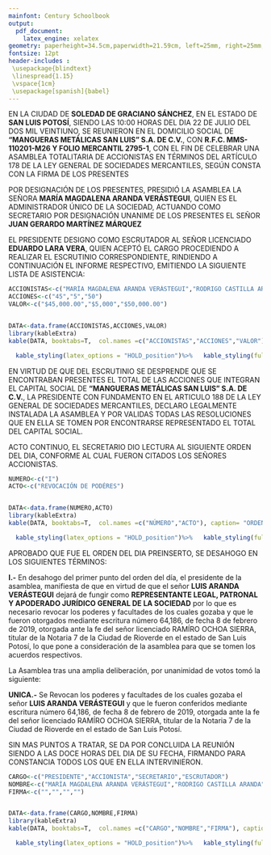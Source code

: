 ```yaml
---
mainfont: Century Schoolbook
output:
  pdf_document:
    latex_engine: xelatex
geometry: paperheight=34.5cm,paperwidth=21.59cm, left=25mm, right=25mm, top=50.8mm, bottom=40mm, asymmetric
fontsize: 12pt
header-includes :
 \usepackage{blindtext}
 \linespread{1.15}
 \vspace{1cm}
 \usepackage[spanish]{babel}
---
```


EN LA CIUDAD DE **SOLEDAD DE GRACIANO SÁNCHEZ**, EN EL ESTADO DE **SAN LUIS POTOSÍ**, SIENDO LAS 10:00 HORAS DEL DIA 22 DE JULIO DEL DOS MIL VEINTIUNO, SE REUNIERON EN EL DOMICILIO SOCIAL DE **“MANGUERAS METÁLICAS SAN LUIS” S.A. DE C.V.**, CON **R.F.C. MMS-110201-M26 Y FOLIO MERCANTIL 2795-1**, CON EL FIN DE CELEBRAR UNA ASAMBLEA TOTALITARIA DE ACCIONISTAS EN TÉRMINOS DEL ARTÍCULO 178 DE LA LEY GENERAL DE SOCIEDADES MERCANTILES, SEGÚN CONSTA CON LA FIRMA DE LOS PRESENTES

POR DESIGNACIÓN DE LOS PRESENTES, PRESIDIÓ LA ASAMBLEA LA SEÑORA **MARÍA MAGDALENA ARANDA VERÁSTEGUI**, QUIEN ES EL ADMINISTRADOR ÚNICO DE LA SOCIEDAD, ACTUANDO COMO SECRETARIO POR DESIGNACIÓN UNANIME DE LOS PRESENTES EL SEÑOR **JUAN GERARDO MARTÍNEZ MÁRQUEZ**

EL PRESIDENTE DESIGNO COMO ESCRUTADOR AL SEÑOR LICENCIADO  **EDUARDO LARA VERA**, QUIEN ACEPTÓ EL CARGO PROCEDIENDO A REALIZAR EL ESCRUTINIO CORRESPONDIENTE, RINDIENDO A CONTINUACIÓN EL INFORME RESPECTIVO, EMITIENDO LA SIGUIENTE LISTA DE ASISTENCIA: 

```r

ACCIONISTAS<-c("MARÍA MAGDALENA ARANDA VERÁSTEGUI","RODRIGO CASTILLA ARANDA","TOTAL")
ACCIONES<-c("45","5","50")
VALOR<-c("$45,000.00","$5,000","$50,000.00")


DATA<-data.frame(ACCIONISTAS,ACCIONES,VALOR)
library(kableExtra)
kable(DATA, booktabs=T,  col.names =c("ACCIONISTAS","ACCIONES","VALOR"), caption= "LISTA DE ASISTENCIA")%>%

  kable_styling(latex_options = "HOLD_position")%>%   kable_styling(full_width = TRUE)

```

EN VIRTUD DE QUE DEL ESCRUTINIO SE DESPRENDE QUE SE ENCONTRABAN PRESENTES EL TOTAL DE LAS ACCIONES QUE INTEGRAN EL CAPITAL SOCIAL DE **“MANGUERAS METÁLICAS SAN LUIS” S.A. DE C.V.**, LA PRESIDENTE CON FUNDAMENTO EN EL ARTICULO 188 DE LA LEY GENERAL DE SOCIEDADES MERCANTILES, DECLARO LEGALMENTE INSTALADA LA ASAMBLEA Y POR VALIDAS TODAS LAS RESOLUCIONES QUE EN ELLA SE TOMEN POR ENCONTRARSE REPRESENTADO EL TOTAL DEL CAPITAL SOCIAL.

ACTO CONTINUO, EL SECRETARIO DIO LECTURA AL SIGUIENTE ORDEN DEL DIA, CONFORME AL CUAL FUERON CITADOS LOS SEÑORES ACCIONISTAS. 

```r

NUMERO<-c("I")
ACTO<-c("REVOCACIÓN DE PODÉRES")


DATA<-data.frame(NUMERO,ACTO)
library(kableExtra)
kable(DATA, booktabs=T,  col.names =c("NÚMERO","ACTO"), caption= "ORDEN DEL DÍA")%>%

  kable_styling(latex_options = "HOLD_position")%>%   kable_styling(full_width = TRUE)

```


APROBADO QUE FUE EL ORDEN DEL DIA PREINSERTO, SE DESAHOGO EN LOS SIGUIENTES TÉRMINOS: 

**I.-** En desahogo del primer punto del orden del día, el presidente de la asamblea, manifiesta de que en virtud de que el señor **LUIS ARANDA VERÁSTEGUI** dejará de fungir como **REPRESENTANTE LEGAL, PATRONAL Y APODERADO JURÍDICO GENERAL DE LA SOCIEDAD** por lo que es necesario revocar los poderes y facultades de los cuales gozaba y que le fueron otorgados mediante escritura número 64,186, de fecha 8 de febrero de 2019, otorgada ante la fe del señor licenciado RAMÍRO OCHOA SIERRA, titular de la Notaria 7 de la Ciudad de Rioverde en el estado de San Luis Potosí, lo que pone a consideración de la asamblea para que se tomen los acuerdos respectivos.

La Asamblea tras una amplia deliberación, por unanimidad de votos tomó la siguiente:
				
\begin{center}\bfseries
R E S O L U C I Ó N
\end{center}

**UNICA.-** Se Revocan los poderes y facultades de los cuales gozaba el señor **LUIS ARANDA VERÁSTEGUI** y que le fueron  conferidos mediante escritura número 64,186, de fecha 8 de febrero de 2019, otorgada ante la fe del señor licenciado RAMÍRO OCHOA SIERRA, titular de la Notaria 7 de la Ciudad de Rioverde en el estado de San Luis Potosí.

SIN MAS PUNTOS A TRATAR, SE DA POR CONCLUIDA LA REUNIÓN SIENDO A LAS DOCE HORAS DEL DIA DE SU FECHA, FIRMANDO PARA CONSTANCIA TODOS LOS QUE EN ELLA INTERVINIERON.

```r

CARGO<-c("PRESIDENTE","ACCIONISTA","SECRETARIO","ESCRUTADOR")
NOMBRE<-c("MARÍA MAGDALENA ARANDA VERÁSTEGUI","RODRIGO CASTILLA ARANDA","JUAN GERARDO MARTÍNEZ MÁRQUEZ","LIC. EDUARDO LARA VERA" )
FIRMA<-c("","","","")


DATA<-data.frame(CARGO,NOMBRE,FIRMA)
library(kableExtra)
kable(DATA, booktabs=T,  col.names =c("CARGO","NOMBRE","FIRMA"), caption= "FIRMAS")%>%

  kable_styling(latex_options = "HOLD_position")%>%   kable_styling(full_width = TRUE)

```
	      

